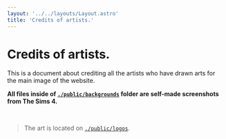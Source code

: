 ```yaml
---
layout: '../../layouts/Layout.astro'
title: 'Credits of artists.'
---
```



# Credits of artists.

This is a document about crediting all the artists who have drawn arts for the main image of the website.

**All files inside of [`./public/backgrounds`](https://github.com/herisdia/herisdia.me/tree/master/public/backgrounds/) folder are self-made screenshots from The Sims 4.**

<br />

> The art is located on [`./public/logos`](https://github.com/herisdia/herisdia.me/tree/master/public/logos/).

<br />

<Credits subtext='Find (x) on ' />

<Links>
  <Link color='#b69bc9' text='Return' href='/en/' target={true} />
</Links>

